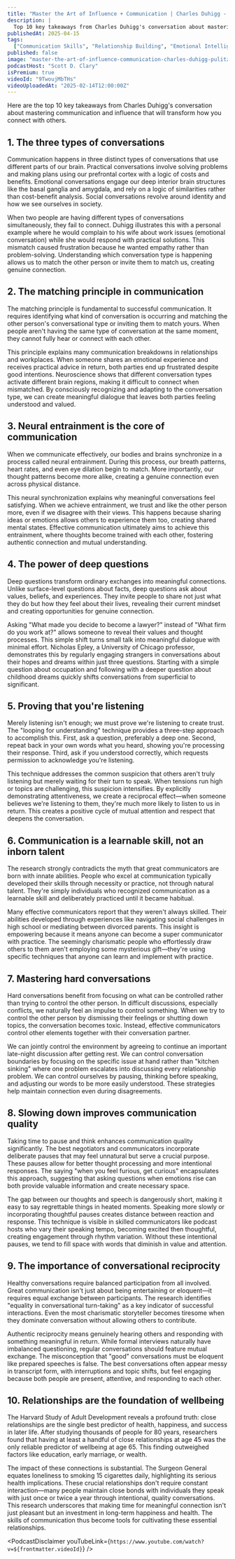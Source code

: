 ```yaml
---
title: "Master the Art of Influence + Communication | Charles Duhigg - Pulitzer Prize-Winning Journalist"
description: |
  Top 10 key takeaways from Charles Duhigg's conversation about mastering communication and influence that will transform how you connect with others.
publishedAt: 2025-04-15
tags:
  ["Communication Skills", "Relationship Building", "Emotional Intelligence"]
published: false
image: "master-the-art-of-influence-communication-charles-duhigg-pulitzer-prize-winning-journalist.jpg"
podcastHost: "Scott D. Clary"
isPremium: true
videoId: "9TwoujMbTHs"
videoUploadedAt: "2025-02-14T12:00:00Z"
---
```



<PodcastSummaryPageLayout frontmatter={frontmatter}>

Here are the top 10 key takeaways from Charles Duhigg's conversation about mastering communication and influence that will transform how you connect with others.

## 1. The three types of conversations

Communication happens in three distinct types of conversations that use different parts of our brain. Practical conversations involve solving problems and making plans using our prefrontal cortex with a logic of costs and benefits. Emotional conversations engage our deep interior brain structures like the basal ganglia and amygdala, and rely on a logic of similarities rather than cost-benefit analysis. Social conversations revolve around identity and how we see ourselves in society.

When two people are having different types of conversations simultaneously, they fail to connect. Duhigg illustrates this with a personal example where he would complain to his wife about work issues (emotional conversation) while she would respond with practical solutions. This mismatch caused frustration because he wanted empathy rather than problem-solving. Understanding which conversation type is happening allows us to match the other person or invite them to match us, creating genuine connection.

## 2. The matching principle in communication

The matching principle is fundamental to successful communication. It requires identifying what kind of conversation is occurring and matching the other person's conversational type or inviting them to match yours. When people aren't having the same type of conversation at the same moment, they cannot fully hear or connect with each other.

This principle explains many communication breakdowns in relationships and workplaces. When someone shares an emotional experience and receives practical advice in return, both parties end up frustrated despite good intentions. Neuroscience shows that different conversation types activate different brain regions, making it difficult to connect when mismatched. By consciously recognizing and adapting to the conversation type, we can create meaningful dialogue that leaves both parties feeling understood and valued.

## 3. Neural entrainment is the core of communication

When we communicate effectively, our bodies and brains synchronize in a process called neural entrainment. During this process, our breath patterns, heart rates, and even eye dilation begin to match. More importantly, our thought patterns become more alike, creating a genuine connection even across physical distance.

This neural synchronization explains why meaningful conversations feel satisfying. When we achieve entrainment, we trust and like the other person more, even if we disagree with their views. This happens because sharing ideas or emotions allows others to experience them too, creating shared mental states. Effective communication ultimately aims to achieve this entrainment, where thoughts become trained with each other, fostering authentic connection and mutual understanding.

## 4. The power of deep questions

Deep questions transform ordinary exchanges into meaningful connections. Unlike surface-level questions about facts, deep questions ask about values, beliefs, and experiences. They invite people to share not just what they do but how they feel about their lives, revealing their current mindset and creating opportunities for genuine connection.

Asking "What made you decide to become a lawyer?" instead of "What firm do you work at?" allows someone to reveal their values and thought processes. This simple shift turns small talk into meaningful dialogue with minimal effort. Nicholas Epley, a University of Chicago professor, demonstrates this by regularly engaging strangers in conversations about their hopes and dreams within just three questions. Starting with a simple question about occupation and following with a deeper question about childhood dreams quickly shifts conversations from superficial to significant.

## 5. Proving that you're listening

Merely listening isn't enough; we must prove we're listening to create trust. The "looping for understanding" technique provides a three-step approach to accomplish this. First, ask a question, preferably a deep one. Second, repeat back in your own words what you heard, showing you're processing their response. Third, ask if you understood correctly, which requests permission to acknowledge you're listening.

This technique addresses the common suspicion that others aren't truly listening but merely waiting for their turn to speak. When tensions run high or topics are challenging, this suspicion intensifies. By explicitly demonstrating attentiveness, we create a reciprocal effect—when someone believes we're listening to them, they're much more likely to listen to us in return. This creates a positive cycle of mutual attention and respect that deepens the conversation.

## 6. Communication is a learnable skill, not an inborn talent

The research strongly contradicts the myth that great communicators are born with innate abilities. People who excel at communication typically developed their skills through necessity or practice, not through natural talent. They're simply individuals who recognized communication as a learnable skill and deliberately practiced until it became habitual.

Many effective communicators report that they weren't always skilled. Their abilities developed through experiences like navigating social challenges in high school or mediating between divorced parents. This insight is empowering because it means anyone can become a super communicator with practice. The seemingly charismatic people who effortlessly draw others to them aren't employing some mysterious gift—they're using specific techniques that anyone can learn and implement with practice.

## 7. Mastering hard conversations

Hard conversations benefit from focusing on what can be controlled rather than trying to control the other person. In difficult discussions, especially conflicts, we naturally feel an impulse to control something. When we try to control the other person by dismissing their feelings or shutting down topics, the conversation becomes toxic. Instead, effective communicators control other elements together with their conversation partner.

We can jointly control the environment by agreeing to continue an important late-night discussion after getting rest. We can control conversation boundaries by focusing on the specific issue at hand rather than "kitchen sinking" where one problem escalates into discussing every relationship problem. We can control ourselves by pausing, thinking before speaking, and adjusting our words to be more easily understood. These strategies help maintain connection even during disagreements.

## 8. Slowing down improves communication quality

Taking time to pause and think enhances communication quality significantly. The best negotiators and communicators incorporate deliberate pauses that may feel unnatural but serve a crucial purpose. These pauses allow for better thought processing and more intentional responses. The saying "when you feel furious, get curious" encapsulates this approach, suggesting that asking questions when emotions rise can both provide valuable information and create necessary space.

The gap between our thoughts and speech is dangerously short, making it easy to say regrettable things in heated moments. Speaking more slowly or incorporating thoughtful pauses creates distance between reaction and response. This technique is visible in skilled communicators like podcast hosts who vary their speaking tempo, becoming excited then thoughtful, creating engagement through rhythm variation. Without these intentional pauses, we tend to fill space with words that diminish in value and attention.

## 9. The importance of conversational reciprocity

Healthy conversations require balanced participation from all involved. Great communication isn't just about being entertaining or eloquent—it requires equal exchange between participants. The research identifies "equality in conversational turn-taking" as a key indicator of successful interactions. Even the most charismatic storyteller becomes tiresome when they dominate conversation without allowing others to contribute.

Authentic reciprocity means genuinely hearing others and responding with something meaningful in return. While formal interviews naturally have imbalanced questioning, regular conversations should feature mutual exchange. The misconception that "good" conversations must be eloquent like prepared speeches is false. The best conversations often appear messy in transcript form, with interruptions and topic shifts, but feel engaging because both people are present, attentive, and responding to each other.

## 10. Relationships are the foundation of wellbeing

The Harvard Study of Adult Development reveals a profound truth: close relationships are the single best predictor of health, happiness, and success in later life. After studying thousands of people for 80 years, researchers found that having at least a handful of close relationships at age 45 was the only reliable predictor of wellbeing at age 65. This finding outweighed factors like education, early marriage, or wealth.

The impact of these connections is substantial. The Surgeon General equates loneliness to smoking 15 cigarettes daily, highlighting its serious health implications. These crucial relationships don't require constant interaction—many people maintain close bonds with individuals they speak with just once or twice a year through intentional, quality conversations. This research underscores that making time for meaningful connection isn't just pleasant but an investment in long-term happiness and health. The skills of communication thus become tools for cultivating these essential relationships.

<PodcastDisclaimer
  youTubeLink={`https://www.youtube.com/watch?v=${frontmatter.videoId}`}
/>

</PodcastSummaryPageLayout>
